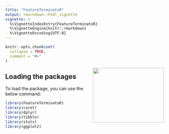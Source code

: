 ```yaml
---
title: "FeatureTerminatoR"
output: rmarkdown::html_vignette
vignette: >
  %\VignetteIndexEntry{FeatureTerminatoR}
  %\VignetteEngine{knitr::rmarkdown}
  %\VignetteEncoding{UTF-8}
---
```


```r
knitr::opts_chunk$set(
  collapse = TRUE,
  comment = "#>"
)
```

<a href = "https://hutsons-hacks.info/"><img src="CopyOfFeatureTermHex.png" height="175px" width="225px" align="right"/></a>


## Loading the packages

To load the package, you can use the below command:

```r
library(FeatureTerminatoR)
library(caret)
library(dplyr)
library(tibble)
library(stats)
library(ggplot2)
```

